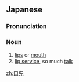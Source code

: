 ==Japanese==
{{ja-kanjitab|くち|さき|yomi=kun}}

===Pronunciation===
{{ja-pron|くちさき|y=kun}}

===Noun===
{{ja-noun|くちさき}}

# [[lips]] or [[mouth]]
# [[lip service]], so much [[talk]]

[[zh:口先]]